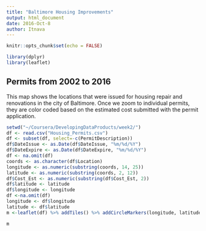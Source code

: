 ```yaml
---
title: "Baltimore Housing Improvements"
output: html_document
date: 2016-Oct-8
author: Itnava
---
```


```r
knitr::opts_chunk$set(echo = FALSE)
```

```r
library(dplyr)
library(leaflet)
```
## Permits from 2002 to 2016

This map shows the locations that were issued for housing repair and renovations in the city of Baltimore. 
Once we zoom to individual permits, they are color coded based on the estimated cost submitted with the permit application.

```r
setwd("~/Coursera/DevelopingDataProducts/week2/")
df <- read.csv("Housing_Permits.csv")
df <- subset(df, select=-c(PermitDescription))
df$DateIssue <- as.Date(df$DateIssue, "%m/%d/%Y")
df$DateExpire <- as.Date(df$DateExpire, "%m/%d/%Y")
df <- na.omit(df)
coords <- as.character(df$Location)
longitude <- as.numeric(substring(coords, 14, 25))
latitude <- as.numeric(substring(coords, 2, 12))
df$Cost_Est <- as.numeric(substring(df$Cost_Est, 2))
df$latitude <- latitude
df$longitude <- longitude
df <-na.omit(df)
longitude <- df$longitude
latitude <- df$latitude
m <-leaflet(df) %>% addTiles() %>% addCircleMarkers(longitude, latitude, color = ~ifelse(Cost_Est > 10000, 'blue', 'red'), radius = 5, fillOpacity = 0.9, clusterOptions = markerClusterOptions()) %>% addLegend("topright", colors=c("red", "blue"), labels = c("< $10000", "> $10000"), opacity = 0.9,  title = "Cost Estimate")
```

```r
m
```



